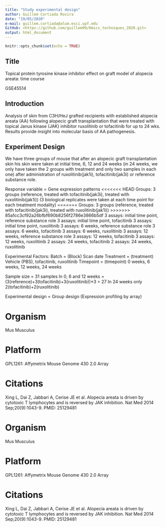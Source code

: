 ```yaml
---
title: "Study experimental design"
author: Guillem Cortiada Rovira
date: "19/05/2020"
e-mail: guillem.cortiada@alum.esci.upf.edu
GitHub: <https://github.com/guillem99/Omics_techniques_2020.git>
output: html_document
---
```


```r
knitr::opts_chunk$set(echo = TRUE)
```

## Title
Topical protein tyrosine kinase inhibitor effect on graft model of alopecia areata: time course

GSE45514


## Introduction
Analysis of skin from C3H/HeJ grafted recipients with established alopecia areata (AA) following alopecic graft transplantation that were treated with topical Janus kinase (JAK) inhibitor ruxolitinib or tofacitinib for up to 24 wks. Results provide insight into molecular basis of AA pathogenesis.

## Experiment Design
We have three groups of mouse that after an alopecic graft transplantation skin his skin were taken at initial time, 6, 12 and 24 weeks (in 24 weeks, we only have taken the 2 groups with treatment and only two samples in each one) after administration of ruxolitinib(jak1i), tofacitinib(jak3i) or reference substance role.


Response variable = Gene expression patterns
<<<<<<< HEAD
Groups: 3 groups (reference, treated with tofacitinib(jak3i), treated with ruxolitinib(jak1i)) (3 biological replicates were taken at each time point for each treatment modality)
=======
Groups: 3 groups (reference, treated with tofacitinib(jak3i), treated with ruxolitinib(jak1i))
>>>>>>> 85a1cc3cf92a26bfbf690b8256f2786e3866b5df
3 assays: initial time point, reference substance role
3 assays: initial time point, tofacitinib
3 assays: initial time point, ruxolitinib
3 assays: 6 weeks, reference substance role
3 assays: 6 weeks, tofacitinib
3 assays: 6 weeks, ruxolitinib
3 assays: 12 weeks, reference substance role
3 assays: 12 weeks, tofacitinib
3 assays: 12 weeks, ruxolitinib
2 assays: 24 weeks, tofacitinib
2 assays: 24 weeks, ruxolitinib

Experimental Factors:
Batch = (Block) Scan date
Treatment = (treatment) Vehicle (PBS), tofacitinib, ruxolitinib
Timepoint = (timepoint) 0 weeks, 6 weeks, 12 weeks, 24 weeks

Sample size = 31 samples
In 0, 6 and 12 weeks = (3(reference)+3(tofacitinib)+3(ruxolitinib))*3 = 27
In 24 weeks only 2(tofacitinib)+2(ruxolitinib)

Experimental design = Group design (Expression profiling by array)

# Organism
Mus Musculus

# Platform
GPL1261: Affymetrix Mouse Genome 430 2.0 Array

# Citations
Xing L, Dai Z, Jabbari A, Cerise JE et al. Alopecia areata is driven by cytotoxic T lymphocytes and is reversed by JAK inhibition. Nat Med 2014 Sep;20(9):1043-9. PMID: 25129481

# Organism
Mus Musculus

# Platform
GPL1261: Affymetrix Mouse Genome 430 2.0 Array

# Citations
Xing L, Dai Z, Jabbari A, Cerise JE et al. Alopecia areata is driven by cytotoxic T lymphocytes and is reversed by JAK inhibition. Nat Med 2014 Sep;20(9):1043-9. PMID: 25129481



